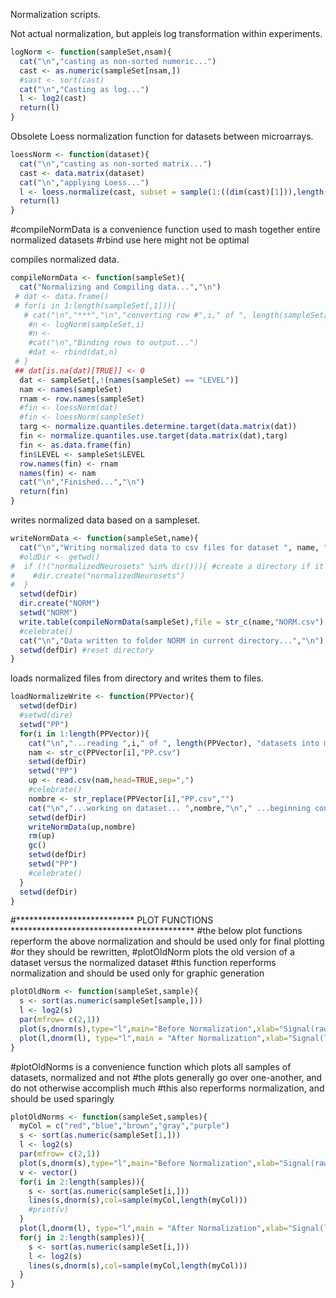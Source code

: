 Normalization scripts.

Not actual normalization, but appleis log transformation within experiments.
```r
logNorm <- function(sampleSet,nsam){
  cat("\n","casting as non-sorted numeric...")
  cast <- as.numeric(sampleSet[nsam,])
  #sast <- sort(cast)
  cat("\n","Casting as log...")
  l <- log2(cast)
  return(l)
}
```

Obsolete Loess normalization function for datasets between microarrays.
```r
loessNorm <- function(dataset){
  cat("\n","casting as non-sorted matrix...")
  cast <- data.matrix(dataset)
  cat("\n","applying Loess...")
  l <- loess.normalize(cast, subset = sample(1:((dim(cast)[1])),length(cast[,1])),log.it=FALSE)
  return(l)
}
```

#compileNormData is a convenience function used to mash together entire normalized datasets
#rbind use here might not be optimal

compiles normalized data.
```r
compileNormData <- function(sampleSet){
  cat("Normalizing and Compiling data...","\n") 
 # dat <- data.frame()
 # for(i in 1:length(sampleSet[,1])){
   # cat("\n","***","\n","converting row #",i," of ", length(sampleSet[,1]))
    #n <- logNorm(sampleSet,i)
    #n <- 
    #cat("\n","Binding rows to output...")
    #dat <- rbind(dat,n)
 # }
 ## dat[is.na(dat)[TRUE]] <- 0
  dat <- sampleSet[,!(names(sampleSet) == "LEVEL")]
  nam <- names(sampleSet)
  rnam <- row.names(sampleSet)
  #fin <- loessNorm(dat)
  #fin <- loessNorm(sampleSet)
  targ <- normalize.quantiles.determine.target(data.matrix(dat))
  fin <- normalize.quantiles.use.target(data.matrix(dat),targ)
  fin <- as.data.frame(fin)
  fin$LEVEL <- sampleSet$LEVEL
  row.names(fin) <- rnam
  names(fin) <- nam
  cat("\n","Finished...","\n")
  return(fin)  
}
```

writes normalized data based on a sampleset.

```r
writeNormData <- function(sampleSet,name){
  cat("\n","Writing normalized data to csv files for dataset ", name, "\n")
  #oldDir <- getwd()
#  if (!("normalizedNeurosets" %in% dir())){ #create a directory if it isn't extant
#    #dir.create("normalizedNeurosets")
#  }
  setwd(defDir)
  dir.create("NORM")
  setwd("NORM")
  write.table(compileNormData(sampleSet),file = str_c(name,"NORM.csv"),sep = ",",na="0")
  #celebrate()
  cat("\n","Data written to folder NORM in current directory...","\n")
  setwd(defDir) #reset directory
}
```

loads normalized files from directory and writes them to files.
```r
loadNormalizeWrite <- function(PPVector){
  setwd(defDir)
  #setwd(dire)
  setwd("PP")
  for(i in 1:length(PPVector)){
    cat("\n","...reading ",i," of ", length(PPVector), "datasets into memory...")
    nam <- str_c(PPVector[i],"PP.csv")
    setwd(defDir)
    setwd("PP")
    up <- read.csv(nam,head=TRUE,sep=",")
    #celebrate()
    nombre <- str_replace(PPVector[i],"PP.csv","")
    cat("\n","...working on dataset... ",nombre,"\n"," ...beginning conversion...","\n")
    setwd(defDir)
    writeNormData(up,nombre)
    rm(up)
    gc()
    setwd(defDir)
    setwd("PP")
    #celebrate()
  }
  setwd(defDir)
}
```

#*************************** PLOT FUNCTIONS ******************************************
#the below plot functions reperform the above normalization and should be used only for final plotting
#or they should be rewritten,
#plotOldNorm plots the old version of a dataset versus the normalized dataset
#this function reperforms normalization and should be used only for graphic generation
```r
plotOldNorm <- function(sampleSet,sample){
  s <- sort(as.numeric(sampleSet[sample,]))
  l <- log2(s)
  par(mfrow= c(2,1))
  plot(s,dnorm(s),type="l",main="Before Normalization",xlab="Signal(raw)",ylab="dnorm value")
  plot(l,dnorm(l), type="l",main = "After Normalization",xlab="Signal(log2)",ylab="dnorm value")
}
```

#plotOldNorms is a convenience function which plots all samples of datasets, normalized and not
#the plots generally go over one-another, and do not otherwise accomplish much
#this also reperforms normalization, and should be used sparingly 
```r
plotOldNorms <- function(sampleSet,samples){
  myCol = c("red","blue","brown","gray","purple")
  s <- sort(as.numeric(sampleSet[1,]))
  l <- log2(s)
  par(mfrow= c(2,1))
  plot(s,dnorm(s),type="l",main="Before Normalization",xlab="Signal(raw)",ylab="dnorm value")
  v <- vector()
  for(i in 2:length(samples)){
    s <- sort(as.numeric(sampleSet[i,]))
    lines(s,dnorm(s),col=sample(myCol,length(myCol)))
    #print(v)
  }
  plot(l,dnorm(l), type="l",main = "After Normalization",xlab="Signal(log2)",ylab="dnorm value")
  for(j in 2:length(samples)){
    s <- sort(as.numeric(sampleSet[i,]))
    l <- log2(s)
    lines(s,dnorm(s),col=sample(myCol,length(myCol)))
  }
}
```
